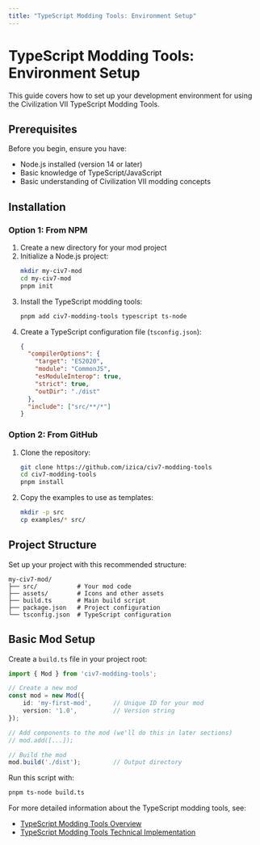 ```yaml
---
title: "TypeScript Modding Tools: Environment Setup"
---
```


# TypeScript Modding Tools: Environment Setup

This guide covers how to set up your development environment for using the Civilization VII TypeScript Modding Tools.

## Prerequisites

Before you begin, ensure you have:
- Node.js installed (version 14 or later)
- Basic knowledge of TypeScript/JavaScript
- Basic understanding of Civilization VII modding concepts

## Installation

### Option 1: From NPM

1. Create a new directory for your mod project
2. Initialize a Node.js project:
   ```bash
   mkdir my-civ7-mod
   cd my-civ7-mod
   pnpm init
   ```
3. Install the TypeScript modding tools:
   ```bash
   pnpm add civ7-modding-tools typescript ts-node
   ```
4. Create a TypeScript configuration file (`tsconfig.json`):
   ```json
   {
     "compilerOptions": {
       "target": "ES2020",
       "module": "CommonJS",
       "esModuleInterop": true,
       "strict": true,
       "outDir": "./dist"
     },
     "include": ["src/**/*"]
   }
   ```

### Option 2: From GitHub

1. Clone the repository:
   ```bash
   git clone https://github.com/izica/civ7-modding-tools
   cd civ7-modding-tools
   pnpm install
   ```
2. Copy the examples to use as templates:
   ```bash
   mkdir -p src
   cp examples/* src/
   ```

## Project Structure

Set up your project with this recommended structure:

``` text
my-civ7-mod/
├── src/           # Your mod code
├── assets/        # Icons and other assets
├── build.ts       # Main build script
├── package.json   # Project configuration
└── tsconfig.json  # TypeScript configuration
```

## Basic Mod Setup

Create a `build.ts` file in your project root:

``` typescript
import { Mod } from 'civ7-modding-tools';

// Create a new mod
const mod = new Mod({
    id: 'my-first-mod',      // Unique ID for your mod
    version: '1.0',          // Version string
});

// Add components to the mod (we'll do this in later sections)
// mod.add([...]);

// Build the mod
mod.build('./dist');         // Output directory
```

Run this script with:

``` bash
pnpm ts-node build.ts
```

For more detailed information about the TypeScript modding tools, see:
- [TypeScript Modding Tools Overview](/community/guides/typescript/typescript-overview)
- [TypeScript Modding Tools Technical Implementation](/community/guides/typescript/typescript-technical) 
